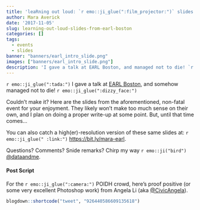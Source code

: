 ```yaml
---
title: 'leaRning out loud: `r emo::ji_glue(":film_projector:")` slides from EARL Boston'
author: Mara Averick
date: '2017-11-05'
slug: learning-out-loud-slides-from-earl-boston
categories: []
tags:
  - events
  - slides
banner: "banners/earl_intro_slide.png"
images: ["banners/earl_intro_slide.png"]
description: 'I gave a talk at EARL Boston, and managed not to die! `r emo::ji_glue(":dizzy_face:")` Here are the slides from said non-fatal event for your enjoyment...'
---
```


`r emo::ji_glue(":tada:")` I gave a talk at [EARL Boston](https://earlconf.com/boston/), and somehow managed not to die! `r emo::ji_glue(":dizzy_face:")`

Couldn't make it? Here are the slides from the aforementioned, non-fatal event for your enjoyment. They likely won't make too much sense on their own, and I plan on doing a proper write-up at some point. But, until that time comes...

<script async class="speakerdeck-embed" data-id="738f4e63f3794cd48d5c05c103ac5a6f" data-ratio="1.77777777777778" src="//speakerdeck.com/assets/embed.js"></script>

You can also catch a high(er)-resolution version of these same slides at: `r emo::ji_glue(" :link:")` <https://bit.ly/mara-earl>.

Questions? Comments? Snide remarks? Chirp my way `r emo::ji("bird")` [\@dataandme](https://twitter.com/dataandme).


#### Post Script

For the `r emo::ji_glue(":camera:")` POIDH crowd, here's proof positive (or some very excellent Photoshop work) from Angela Li (aka [\@CivicAngela](https://twitter.com/CivicAngela)).

```r
blogdown::shortcode("tweet", "926440586609135618")
```

